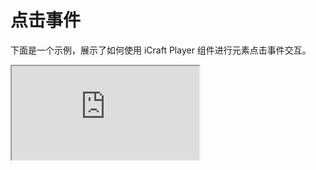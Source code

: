 # 点击事件

下面是一个示例，展示了如何使用 iCraft Player 组件进行元素点击事件交互。

<iframe
  src='https://7lxn6d-8000.csb.app'
  style={{
    width: "100%",
    height: "500px",
    marginTop: "24px",
    border: "0",
    borderRadius: "4px",
    overflow: "hidden",
  }}
  title='iCraft Player - onClick'
/>

[![Edit boring-cookies-7lxn6d](https://codesandbox.io/static/img/play-codesandbox.svg)](https://codesandbox.io/p/devbox/boring-cookies-7lxn6d?embed=1&file=%2Fsrc%2Fpages%2Findex.tsx)

```tsx
import type {
  ClickParams,
  Element3D,
  ICraftPlayerInstance,
} from '@icraft/player';
import { ICraftPlayer } from '@icraft/player';
import { useCallback, useLayoutEffect, useRef, useState } from 'react';

export default () => {
  const instanceRef = useRef<ICraftPlayerInstance>();

  const [activeKey, setActiveKey] = useState<string>('');

  const onClick = useCallback((params: ClickParams) => {
    const { item } = params;
    console.log(params, item);
    setActiveKey(item?.key || '');
  }, []);

  useLayoutEffect(() => {
    const instance = instanceRef.current;
    if (!instance || !activeKey) {
      return;
    }
    let timmer: string | number | NodeJS.Timeout | undefined;
    let activeElement: Element3D | undefined;

    const flash = () => {
      const element = instance?.getElementByKey(activeKey);
      if (element) {
        activeElement = element;
        element?.setVisible((visible) => !visible);
      }
    };
    console.log('instance', instance);
    timmer = setInterval(flash, 500);

    return () => {
      if (timmer) {
        activeElement?.setVisible(true);
        clearInterval(timmer);
      }
    };
  }, [activeKey]);

  return (
    <ICraftPlayer
      fileUrl="/car-structure.iplayer"
      onClick={onClick}
      ref={instanceRef}
    />
  );
};


```